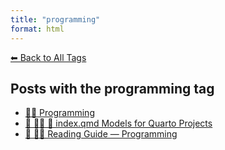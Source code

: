```yaml
---
title: "programming"
format: html
---
```


[⬅ Back to All Tags](../tags.qmd)

## Posts with the **programming** tag

- [👨‍💻 Programming](/posts/programming/index.html)
- [📘 👨‍💻 📄 index.qmd Models for Quarto Projects](/posts/programming/models-index-quarto.html)
- [🧭 👨‍💻 Reading Guide — Programming](/posts/programming/programming-guide.html)
